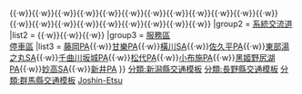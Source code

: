 {{Navbox
|name = 上信越自動車道
|title = {{Ja Exp Route Sign|E18}} [[上信越自動車道]]
|titlestyle = border-left:3em solid {{{路線色1|#393}}}; border-right:3em solid {{{路線色2|#393}}}; background-color:#dfd;
|groupstyle = background-color:#dfd;
|group1 = [[交流道]]<br />[[智慧型交流道]]
|list1 = {{IC|藤岡|1}}{{·w}}{{IC|吉井|2|4=交流道 (群馬縣)}}{{·w}}{{事業中|{{SIC|甘樂|8=p2}}}}{{·w}}{{IC|富岡|3}}{{·w}}{{IC|下仁田|4}}{{·w}}{{IC|松井田妙義|5}}{{·w}}{{IC|碓冰輕井澤|6}}{{·w}}{{SIC|佐久平|6-1|停车区}}{{·w}}{{IC|佐久|7}}{{·w}}{{IC|小諸|8}}{{·w}}{{IC|東部湯之丸|9}}{{·w}}{{IC|上田菅平|10}}{{·w}}{{IC|坂城|11}}{{·w}}{{IC|長野|13}}{{·w}}{{IC|須坂長野東|14}}{{·w}}{{SIC|小布施|14-1|停车区}}{{·w}}{{IC|信州中野|15}}{{·w}}{{IC|豐田飯山|16}}{{·w}}{{IC|信濃町|17}}{{·w}}{{IC|妙高高原|18}}{{·w}}{{IC|中鄉|19}}{{·w}}{{SIC|新井|19-1|停车区}}{{·w}}{{IC|上越高田|20}}
|group2 = [[系統交流道]]
|list2 = {{JCT|藤岡|9|{{自動車道|關越}}}}{{·w}}{{JCT|佐久小諸|7-1|3={{自動車道|中部橫斷}}}}{{·w}}{{JCT|更埴|12|{{自動車道|長野}}}}{{·w}}{{JCT|上越|31-1|{{自動車道|北陸}}}}
|group3 = [[服務區 (公路)|服務區]]<br />[[服務區 (公路)|停車區]]
|list3 = [[藤岡停车区|藤岡PA]]{{·w}}[[甘樂停车区|甘樂PA]]{{·w}}[[橫川服務區|橫川SA]]{{·w}}[[佐久平停车区|佐久平PA]]{{·w}}[[東部湯之丸服務區|東部湯之丸SA]]{{·w}}[[千曲川坂城停车区|千曲川坂城PA]]{{·w}}[[松代停车区|松代PA]]{{·w}}[[小布施停车区|小布施PA]]{{·w}}[[黑姬野尻湖停车区|黑姬野尻湖PA]]{{·w}}[[妙高服務區|妙高SA]]{{·w}}[[新井停车区|新井PA]]
}}
<noinclude>
[[分類:新潟縣交通模板]]
[[分類:長野縣交通模板]]
[[分類:群馬縣交通模板]]
[[分類:東日本高速公路模板|Joshin-Etsu]]
</noinclude>